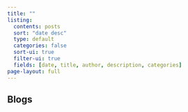 ```yaml
---
title: ""
listing:
  contents: posts
  sort: "date desc"
  type: default
  categories: false
  sort-ui: true
  filter-ui: true
  fields: [date, title, author, description, categories]
page-layout: full
---
```

## Blogs